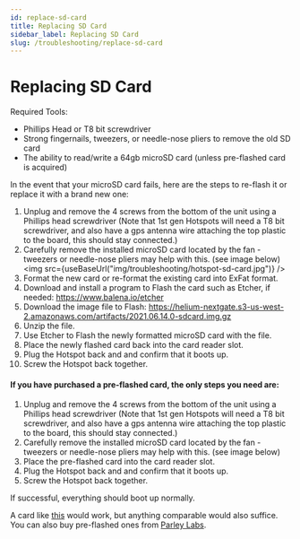 ```yaml
---
id: replace-sd-card
title: Replacing SD Card
sidebar_label: Replacing SD Card
slug: /troubleshooting/replace-sd-card
---
```


# Replacing SD Card


Required Tools:

- Phillips Head or T8 bit screwdriver
- Strong fingernails, tweezers, or needle-nose pliers to remove the old SD card
- The ability to read/write a 64gb microSD card (unless pre-flashed card is
  acquired)

In the event that your microSD card fails, here are the steps to re-flash it or
replace it with a brand new one:

1. Unplug and remove the 4 screws from the bottom of the unit using a Phillips
   head screwdriver (Note that 1st gen Hotspots will need a T8 bit screwdriver,
   and also have a gps antenna wire attaching the top plastic to the board, this
   should stay connected.)
2. Carefully remove the installed microSD card located by the fan - tweezers or
   needle-nose pliers may help with this. (see image below)
   <img src={useBaseUrl("img/troubleshooting/hotspot-sd-card.jpg")} />
3. Format the new card or re-format the existing card into ExFat format.
4. Download and install a program to Flash the card such as Etcher, if needed:
   https://www.balena.io/etcher
5. Download the image file to Flash:
   https://helium-nextgate.s3-us-west-2.amazonaws.com/artifacts/2021.06.14.0-sdcard.img.gz
6. Unzip the file.
7. Use Etcher to Flash the newly formatted microSD card with the file.
8. Place the newly flashed card back into the card reader slot.
9. Plug the Hotspot back and and confirm that it boots up.
10. Screw the Hotspot back together.

#### If you have purchased a pre-flashed card, the only steps you need are:

1. Unplug and remove the 4 screws from the bottom of the unit using a Phillips
   head screwdriver (Note that 1st gen Hotspots will need a T8 bit screwdriver,
   and also have a gps antenna wire attaching the top plastic to the board, this
   should stay connected.)
2. Carefully remove the installed microSD card located by the fan - tweezers or
   needle-nose pliers may help with this. (see image below)
3. Place the pre-flashed card into the card reader slot.
4. Plug the Hotspot back and and confirm that it boots up.
5. Screw the Hotspot back together.

If successful, everything should boot up normally.

A card like
[this](https://www.amazon.com/gp/product/B07FCMBLV6/ref=ppx_yo_dt_b_asin_title_o06_s00?ie=UTF8&psc=1)
would work, but anything comparable would also suffice.  
You can also buy pre-flashed ones from
[Parley Labs](https://shop.parleylabs.com/collections/mine-hnt/products/sandisk-64gb-extreme-microsdxc-with-helium-firmware).
